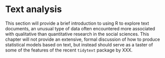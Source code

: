 #	Text analysis {#text_explore}

This section will provide a brief introduction to using R to explore text documents, an unusual type of data often
encountered more associated with qualitative than quantitative research in the social sciences. This chapter will not provide an extensive, formal discussion of how to produce statistical models based on text, but instead should serve as a taster of some of the features of the recent `tidytext` package by XXX. 

